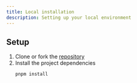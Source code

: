 ```yaml
---
title: Local installation
description: Setting up your local environment
---
```


## Setup

1. Clone or fork the [repository](https://github.com/bentsignal/qbe)
2. Install the project dependencies
   ```bash
   pnpm install
   ```
